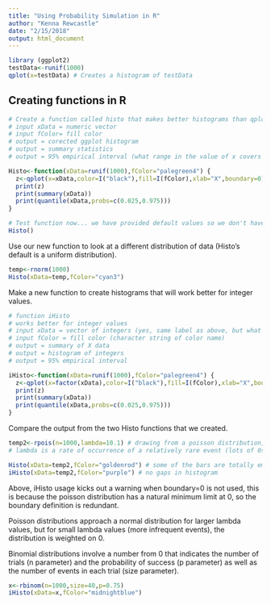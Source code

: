 ```yaml
---
title: "Using Probability Simulation in R"
author: "Kenna Rewcastle"
date: "2/15/2018"
output: html_document
---
```


```r
library (ggplot2)
testData<-runif(1000)
qplot(x=testData) # Creates a histogram of testData
```

## Creating functions in R

```r
# Create a function called histo that makes better histograms than qplot.
# input xData = numeric vector
# input fColor= fill color
# output = corected ggplot histogram
# output = summary statistics
# output = 95% empirical interval (what range in the value of x covers 95% of the area under the PDF)

Histo<-function(xData=runif(1000),fColor="palegreen4") {
  z<-qplot(x=xData,color=I("black"),fill=I(fColor),xlab="X",boundary=0)
  print(z)
  print(summary(xData))
  print(quantile(xData,probs=c(0.025,0.975)))
}

# Test function now... we have provided default values so we don't have to provide data to test!
Histo()
```

Use our new function to look at a different distribution of data (Histo's default is a uniform distribution).

```r
temp<-rnorm(1000)
Histo(xData=temp,fColor="cyan3")
```

Make a new function to create histograms that will work better for integer values.

```r
# function iHisto
# works better for integer values
# input xData = vector of integers (yes, same label as above, but what happens within a function stays in that function)
# input fColor = fill color (character string of color name)
# output = summary of X data
# output = histogram of integers
# output = 95% empirical interval

iHisto<-function(xData=runif(1000),fColor="palegreen4") {
  z<-qplot(x=factor(xData),color=I("black"),fill=I(fColor),xlab="X",boundary=0)
  print(z)
  print(summary(xData))
  print(quantile(xData,probs=c(0.025,0.975)))
}

```

Compare the output from the two Histo functions that we created.

```r
temp2<-rpois(n=1000,lambda=10.1) # drawing from a poisson distribution, generates a series of discrete integers
# lambda is a rate of occurrence of a relatively rare event (lots of 0s)

Histo(xData=temp2,fColor="goldenrod") # some of the bars are totally empty!
iHisto(xData=temp2,fColor="purple") # no gaps in histogram
```

Above, iHisto usage kicks out a warning when boundary=0 is not used, this is because the poisson distribution has a natural minimum limit at 0, so the boundary definition is redundant.

Poisson distributions approach a normal distribution for larger lambda values, but for small lambda values (more infrequent events), the distribution is weighted on 0.



Binomial distributions involve a number from 0 that indicates the number of trials (n parameter) and the probability of success (p parameter) as well as the number of events in each trial (size parameter).

```r
x<-rbinom(n=1000,size=40,p=0.75)
iHisto(xData=x,fColor="midnightblue")
```


